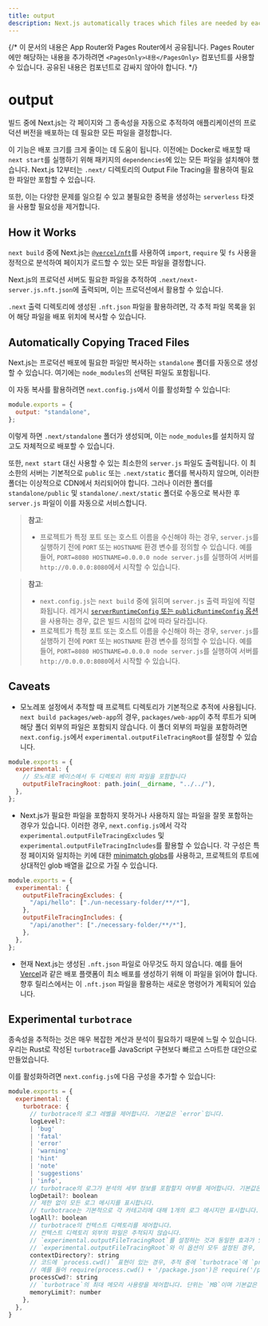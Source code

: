 ```yaml
---
title: output
description: Next.js automatically traces which files are needed by each page to allow for easy deployment of your application. Learn how it works here.
---
```


{/* 이 문서의 내용은 App Router와 Pages Router에서 공유됩니다. Pages Router에만 해당하는 내용을 추가하려면 `<PagesOnly>내용</PagesOnly>` 컴포넌트를 사용할 수 있습니다. 공유된 내용은 컴포넌트로 감싸지 않아야 합니다. */}

# output

빌드 중에 Next.js는 각 페이지와 그 종속성을 자동으로 추적하여 애플리케이션의 프로덕션 버전을 배포하는 데 필요한 모든 파일을 결정합니다.

이 기능은 배포 크기를 크게 줄이는 데 도움이 됩니다. 이전에는 Docker로 배포할 때 `next start`를 실행하기 위해 패키지의 `dependencies`에 있는 모든 파일을 설치해야 했습니다. Next.js 12부터는 `.next/` 디렉토리의 Output File Tracing을 활용하여 필요한 파일만 포함할 수 있습니다.

또한, 이는 다양한 문제를 일으킬 수 있고 불필요한 중복을 생성하는 `serverless` 타겟을 사용할 필요성을 제거합니다.

## How it Works

`next build` 중에 Next.js는 [`@vercel/nft`](https://github.com/vercel/nft)를 사용하여 `import`, `require` 및 `fs` 사용을 정적으로 분석하여 페이지가 로드할 수 있는 모든 파일을 결정합니다.

Next.js의 프로덕션 서버도 필요한 파일을 추적하여 `.next/next-server.js.nft.json`에 출력되며, 이는 프로덕션에서 활용할 수 있습니다.

`.next` 출력 디렉토리에 생성된 `.nft.json` 파일을 활용하려면, 각 추적 파일 목록을 읽어 해당 파일을 배포 위치에 복사할 수 있습니다.

## Automatically Copying Traced Files

Next.js는 프로덕션 배포에 필요한 파일만 복사하는 `standalone` 폴더를 자동으로 생성할 수 있습니다. 여기에는 `node_modules`의 선택된 파일도 포함됩니다.

이 자동 복사를 활용하려면 `next.config.js`에서 이를 활성화할 수 있습니다:

```js filename="next.config.js"
module.exports = {
  output: "standalone",
};
```

이렇게 하면 `.next/standalone` 폴더가 생성되며, 이는 `node_modules`를 설치하지 않고도 자체적으로 배포할 수 있습니다.

또한, `next start` 대신 사용할 수 있는 최소한의 `server.js` 파일도 출력됩니다. 이 최소한의 서버는 기본적으로 `public` 또는 `.next/static` 폴더를 복사하지 않으며, 이러한 폴더는 이상적으로 CDN에서 처리되어야 합니다. 그러나 이러한 폴더를 `standalone/public` 및 `standalone/.next/static` 폴더로 수동으로 복사한 후 `server.js` 파일이 이를 자동으로 서비스합니다.

<AppOnly>

> **참고**:
>
> - 프로젝트가 특정 포트 또는 호스트 이름을 수신해야 하는 경우, `server.js`를 실행하기 전에 `PORT` 또는 `HOSTNAME` 환경 변수를 정의할 수 있습니다. 예를 들어, `PORT=8080 HOSTNAME=0.0.0.0 node server.js`를 실행하여 서버를 `http://0.0.0.0:8080`에서 시작할 수 있습니다.

</AppOnly>

<PagesOnly>

> **참고**:
>
> - `next.config.js`는 `next build` 중에 읽히며 `server.js` 출력 파일에 직렬화됩니다. 레거시 [`serverRuntimeConfig` 또는 `publicRuntimeConfig` 옵션](/docs/pages/api-reference/next-config-js/runtime-configuration)을 사용하는 경우, 값은 빌드 시점의 값에 따라 달라집니다.
> - 프로젝트가 특정 포트 또는 호스트 이름을 수신해야 하는 경우, `server.js`를 실행하기 전에 `PORT` 또는 `HOSTNAME` 환경 변수를 정의할 수 있습니다. 예를 들어, `PORT=8080 HOSTNAME=0.0.0.0 node server.js`를 실행하여 서버를 `http://0.0.0.0:8080`에서 시작할 수 있습니다.

</PagesOnly>

## Caveats

- 모노레포 설정에서 추적할 때 프로젝트 디렉토리가 기본적으로 추적에 사용됩니다. `next build packages/web-app`의 경우, `packages/web-app`이 추적 루트가 되며 해당 폴더 외부의 파일은 포함되지 않습니다. 이 폴더 외부의 파일을 포함하려면 `next.config.js`에서 `experimental.outputFileTracingRoot`를 설정할 수 있습니다.

```js filename="packages/web-app/next.config.js"
module.exports = {
  experimental: {
    // 모노레포 베이스에서 두 디렉토리 위의 파일을 포함합니다
    outputFileTracingRoot: path.join(__dirname, "../../"),
  },
};
```

- Next.js가 필요한 파일을 포함하지 못하거나 사용하지 않는 파일을 잘못 포함하는 경우가 있습니다. 이러한 경우, `next.config.js`에서 각각 `experimental.outputFileTracingExcludes` 및 `experimental.outputFileTracingIncludes`를 활용할 수 있습니다. 각 구성은 특정 페이지와 일치하는 키에 대한 [minimatch globs](https://www.npmjs.com/package/minimatch)를 사용하고, 프로젝트의 루트에 상대적인 glob 배열을 값으로 가질 수 있습니다.

```js filename="next.config.js"
module.exports = {
  experimental: {
    outputFileTracingExcludes: {
      "/api/hello": ["./un-necessary-folder/**/*"],
    },
    outputFileTracingIncludes: {
      "/api/another": ["./necessary-folder/**/*"],
    },
  },
};
```

- 현재 Next.js는 생성된 `.nft.json` 파일로 아무것도 하지 않습니다. 예를 들어 [Vercel](https://vercel.com)과 같은 배포 플랫폼이 최소 배포를 생성하기 위해 이 파일을 읽어야 합니다. 향후 릴리스에서는 이 `.nft.json` 파일을 활용하는 새로운 명령어가 계획되어 있습니다.

## Experimental `turbotrace`

종속성을 추적하는 것은 매우 복잡한 계산과 분석이 필요하기 때문에 느릴 수 있습니다. 우리는 Rust로 작성된 `turbotrace`를 JavaScript 구현보다 빠르고 스마트한 대안으로 만들었습니다.

이를 활성화하려면 `next.config.js`에 다음 구성을 추가할 수 있습니다:

```js filename="next.config.js"
module.exports = {
  experimental: {
    turbotrace: {
      // turbotrace의 로그 레벨을 제어합니다. 기본값은 `error`입니다.
      logLevel?:
      | 'bug'
      | 'fatal'
      | 'error'
      | 'warning'
      | 'hint'
      | 'note'
      | 'suggestions'
      | 'info',
      // turbotrace의 로그가 분석의 세부 정보를 포함할지 여부를 제어합니다. 기본값은 `false`입니다.
      logDetail?: boolean
      // 제한 없이 모든 로그 메시지를 표시합니다.
      // turbotrace는 기본적으로 각 카테고리에 대해 1개의 로그 메시지만 표시합니다.
      logAll?: boolean
      // turbotrace의 컨텍스트 디렉토리를 제어합니다.
      // 컨텍스트 디렉토리 외부의 파일은 추적되지 않습니다.
      // `experimental.outputFileTracingRoot`를 설정하는 것과 동일한 효과가 있습니다.
      // `experimental.outputFileTracingRoot`와 이 옵션이 모두 설정된 경우, `experimental.turbotrace.contextDirectory`가 사용됩니다.
      contextDirectory?: string
      // 코드에 `process.cwd()` 표현이 있는 경우, 추적 중에 `turbotrace`에 `process.cwd()`의 값을 알려줄 수 있습니다.
      // 예를 들어 require(process.cwd() + '/package.json')은 require('/path/to/cwd/package.json')로 추적됩니다.
      processCwd?: string
      // `turbotrace`의 최대 메모리 사용량을 제어합니다. 단위는 `MB`이며 기본값은 `6000`입니다.
      memoryLimit?: number
    },
  },
}
```
